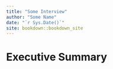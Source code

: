```yaml
--- 
title: "Some Interview"
author: "Some Name"
date: "`r Sys.Date()`"
site: bookdown::bookdown_site
---
```


# Executive Summary

